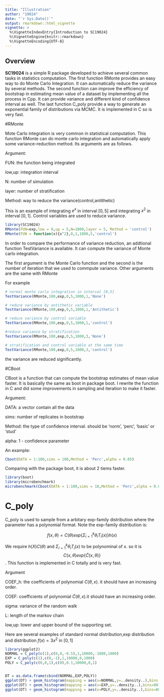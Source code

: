 ```yaml
---
title: "Illustration"
author: "19024"
date: "`r Sys.Date()`"
output: rmarkdown::html_vignette
vignette: >
  %\VignetteIndexEntry{Introduction to SC19024}
  %\VignetteEngine{knitr::rmarkdown}
  %\VignetteEncoding{UTF-8}
---
```


## Overview

__SC19024__ is a simple R package developed to achieve several common tasks in statistics computation. The first function RMonte provides an easy way to do Monte Carlo Integration. It can automatically reduce the variance by several methods. The second function can improve the efficiency of bootstrap in estimating mean value of a dataset by implementing all the process in Cpp. It can provide variance and different kind of confidence interval as well. The last function C_poly provide a way to generate an exponential family of distributions via MCMC. It is implemented in C so is very fast.

#RMonte

Mote Carlo integration is very common in statistical computation. This function RMonte can do monte carlo integration and automatically apply some variance-reduction method. Its arguments are as follows.

Argument:

FUN: the function being integrated

low,up: integration interval

N: number of simulation

layer: number of stratification

Method: way to reduce the variance(control,antithetic)

This is an example of integrating $e^x$ in interval $[0,5]$ and integrating $x^2$ in interval $[0,1]$. Control variables are used to reduce variance.
```r
library(SC19024)
RMonte(FUN=exp,low = 0,up = 5,N=1000,layer = 5, Method = 'control')
RMonte(FUN = function(x){x^2},0,1,1000,5,'control')

```

In order to compare the performance of variance reduction, an addtional function TestVariance is available. It can compute the variance of Monte carlo integration. 

The first argument is the Monte Carlo function and the second is the number of iteration that we used to commpute variance. Other arguments are the same with RMonte 

For example
```r
# normal monte carlo integration in interval [0,5]
TestVariance(RMonte,100,exp,0,5,1000,1,'None')

# reduce variance by antithetic variable
TestVariance(RMonte,100,exp,0,5,1000,1,'Antithetic')

# reduce variance by control variable
TestVariance(RMonte,100,exp,0,5,1000,1,'control')

#reduce variance by stratification
TestVariance(RMonte,100,exp,0,5,1000,3,'None')

# stratification and control variable at the same time
TestVariance(RMonte,100,exp,0,5,1000,3,'control')

```

the variance are reduced significantly.

#CBoot

CBoot is a function that can compute the bootstrap estimates of mean value faster. It is basically the same as boot in package boot. I rewrite the function in C and did some improvements in sampling and iteration to make it faster.

Argument:

DATA: a vector contain all the data

sims: number of replicates in bootstrap

Method: the type of confidence interval. should be 'norm', 'perc', 'basic' or 'stud'

alpha: 1 - confidence parameter

An example:
```r
Cboot(DATA = 1:100,sims = 100,Method = 'Perc',alpha = 0.05)
```

Comparing with the package boot, it is about 2 tiems faster.

```r
library(boot)
library(microbenchmark)
microbenchmark(Cboot(DATA = 1:100,sims = 10,Method = 'Perc',alpha = 0.05),boot(1:100,statistic = function(data,index){mean(data[index])},R=10))
```

# C_poly

C_poly is used to sample from a arbitary exp-family distribution where the parameter has a polynomial format. Note the exp-family distribution is:

$$f(x,\theta) = C(\theta)exp\{\Sigma_{i=1}^k\theta_iT_i(x)\}h(x)$$

We require $h(X)C(\theta)$ and $\Sigma_{i=1}^k\theta_iT_i(x)$ to be polynominal of x. so it is 
$$C(x,\theta)exp\{\tilde{C}(x,\theta)\}$$. This function is implemented in C totally and is very fast.

Argument

COEF_h: the coefficients of polynomial $C(\theta,x)$. it should have an increasing order.

COEF: coefficients of polynomial $\tilde{C}(\theta,x)$.it should have an increasing order.

sigma: variance of the random walk

L: length of the markov chain 

low,up: lower and upper bound of the supporting set.

Here are several examples of standard normal distribution,exp distribution and distribution $f(x) = 3x^2$ in $[0,1]$
```r
library(ggplot2)
NORMAL = C_poly(c(1),c(0,0,-0.5),1,10000,-1000,1000)
EXP = C_poly(c(1),c(0,-1),1,10000,0,1000)
POLY = C_poly(c(0,0,1),c(0),0.1,10000,0,1)


DT = as.data.frame(cbind(NORMAL,EXP,POLY))
ggplot(DT) + geom_histogram(mapping = aes(x=NORMAL,y=..density..),bins = 80) + stat_function(fun=dnorm)
ggplot(DT) + geom_histogram(mapping = aes(x=EXP,y=..density..),bins=80) + stat_function(fun=dexp)
ggplot(DT) + geom_histogram(mapping = aes(x=POLY,y=..density..),bins=80) + stat_function(fun=function(x){3*x^2})
```

